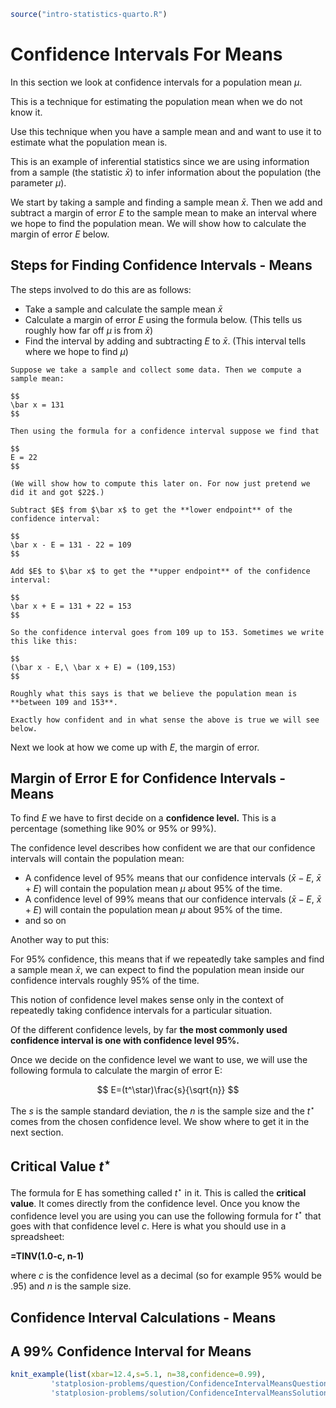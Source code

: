 ```r
source("intro-statistics-quarto.R")

```
# Confidence Intervals For Means {#confidence-intervals-means}

In this section we look at confidence intervals for a population mean $\mu$. 

This is a technique for estimating the population mean when we do not know it. 

Use this technique when you have a sample mean and and want to use it to estimate what the population mean is. 

This is an example of inferential statistics since we are using information from a sample (the statistic $\bar x$) to infer information about the population (the parameter $\mu$).
    
We start by taking a sample and finding a sample mean $\bar x$. Then we add and subtract a margin of error $E$ to the sample mean to make an interval where we hope to find the population mean. We will show how to calculate the margin of error $E$ below. 

## Steps for Finding Confidence Intervals - Means

The steps involved to do this are as follows:

- Take a sample and calculate the sample mean $\bar x$
- Calculate a margin of error $E$ using the formula below. (This tells us roughly how far off $\mu$ is from $\bar x$)
- Find the interval by adding and subtracting $E$ to $\bar x$. (This interval tells where we hope to find $\mu$)

```asis

Suppose we take a sample and collect some data. Then we compute a sample mean: 

$$
\bar x = 131 
$$

Then using the formula for a confidence interval suppose we find that 

$$
E = 22 
$$

(We will show how to compute this later on. For now just pretend we did it and got $22$.)

Subtract $E$ from $\bar x$ to get the **lower endpoint** of the confidence interval:

$$
\bar x - E = 131 - 22 = 109 
$$

Add $E$ to $\bar x$ to get the **upper endpoint** of the confidence interval:

$$
\bar x + E = 131 + 22 = 153
$$

So the confidence interval goes from 109 up to 153. Sometimes we write this like this:

$$
(\bar x - E,\ \bar x + E) = (109,153)
$$

Roughly what this says is that we believe the population mean is **between 109 and 153**. 

Exactly how confident and in what sense the above is true we will see below.
```

Next we look at how we come up with $E$, the margin of error.

## Margin of Error E for Confidence Intervals - Means

To find $E$ we have to first decide on a **confidence level.** This is a percentage (something like 90% or 95% or 99%). 

The confidence level describes how confident we are that our confidence intervals will contain the population mean: 

- A confidence level of 95% means that our confidence intervals ($\bar x - E$, $\bar x + E$) will contain the 
population mean $\mu$ about 95% of the time.
- A confidence level of 99% means that our confidence intervals ($\bar x - E$, $\bar x + E$) will contain the 
population mean $\mu$ about 95% of the time.
- and so on

Another way to put this:

For 95% confidence, this means that if we repeatedly take samples and find a sample mean $\bar x$, we can expect to find the population mean inside our confidence intervals roughly 95% of the time.    
    
This notion of confidence level makes sense only in the context of repeatedly taking confidence intervals for a particular situation.  
    
Of the different confidence levels, by far **the most commonly used confidence interval is one with confidence level 95%.** 
    
Once we decide on the confidence level we want to use, we will use the following formula to calculate the margin of error E:

$$
E=(t^\star)\frac{s}{\sqrt{n}} 
$$

The $s$ is the sample standard deviation, the $n$ is the sample size and the $t^\star$ comes from the chosen confidence level. We show where to get it in the next section.

## Critical Value $t^\star$

The formula for E has something called $t^\star$ in it. This is called the **critical value**. It comes directly from the confidence level. Once you know the confidence level you are using you can use the following formula for $t^\star$ that goes with that confidence level $c$. Here is what you should use in a spreadsheet: 

**=TINV(1.0-c, n-1)**

where $c$ is the confidence level as a decimal (so for example 95% would be .95) and $n$ is the sample size. 

## Confidence Interval Calculations - Means 

:::{#exm-a-99-percent-confidence-interval-for-means}
## A $99\%$ Confidence Interval for Means
```r
knit_example(list(xbar=12.4,s=5.1, n=38,confidence=0.99),
	     'statplosion-problems/question/ConfidenceIntervalMeansQuestion.Rmd', 
	     'statplosion-problems/solution/ConfidenceIntervalMeansSolution.Rmd') 
```
:::

